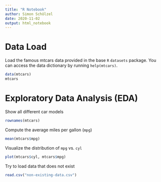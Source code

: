```yaml
---
title: "R Notebook"
author: Simon Schölzel
date: 2020-11-02
output: html_notebook
---
```


# Data Load

Load the famous mtcars data provided in the base `R` `datasets` package.
You can access the data dictionary by running `help(mtcars)`.
```r
data(mtcars)
mtcars
```

# Exploratory Data Analysis (EDA)

Show all different car models
```r
rownames(mtcars)
```

Compute the average miles per gallon (`mpg`)
```r
mean(mtcars$mpg)
```

Visualize the distribution of `mpg` vs. `cyl`
```r
plot(mtcars$cyl, mtcars$mpg)
```

Try to load data that does not exist
```r
read.csv("non-existing-data.csv")
```

